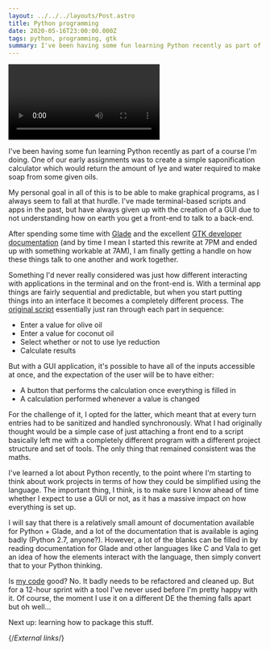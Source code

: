```yaml
---
layout: ../../../layouts/Post.astro
title: Python programming
date: 2020-05-16T23:00:00.000Z
tags: python, programming, gtk
summary: I've been having some fun learning Python recently as part of a course I'm doing. One of our early assignments was to create a simple saponification calculator which would return the amount of lye and water required to make soap from some given oils.
---
```



<Video 
  link="https://rootkey.fra1.digitaloceanspaces.com/static/images/Soap%20Calculator.webm"
  type="video/webm"
/>

I've been having some fun learning Python recently as part of a course I'm doing. One of our early assignments was to create a simple saponification calculator which would return the amount of lye and water required to make soap from some given oils.

My personal goal in all of this is to be able to make graphical programs, as I always seem to fall at that hurdle. I've made terminal-based scripts and apps in the past, but have always given up with the creation of a GUI due to not understanding how on earth you get a front-end to talk to a back-end.

After spending some time with [Glade][glade] and the excellent [GTK developer documentation][gtk-docs] (and by time I mean I started this rewrite at 7PM and ended up with something workable at 7AM), I am finally getting a handle on how these things talk to one another and work together.

Something I'd never really considered was just how different interacting with applications in the terminal and on the front-end is. With a terminal app things are fairly sequential and predictable, but when you start putting things into an interface it becomes a completely different process. The [original script][original-script] essentially just ran through each part in sequence:

- Enter a value for olive oil
- Enter a value for coconut oil
- Select whether or not to use lye reduction
- Calculate results

But with a GUI application, it's possible to have all of the inputs accessible at once, and the expectation of the user will be to have either:

- A button that performs the calculation once everything is filled in
- A calculation performed whenever a value is changed

For the challenge of it, I opted for the latter, which meant that at every turn entries had to be sanitized and handled synchronously. What I had originally thought would be a simple case of just attaching a front end to a script basically left me with a completely different program with a different project structure and set of tools. The only thing that remained consistent was the maths.

I've learned a lot about Python recently, to the point where I'm starting to think about work projects in terms of how they could be simplified using the language. The important thing, I think, is to make sure I know ahead of time whether I expect to use a GUI or not, as it has a massive impact on how everything is set up.

I will say that there is a relatively small amount of documentation available for Python + Glade, and a lot of the documentation that is available is aging badly (Python 2.7, anyone?). However, a lot of the blanks can be filled in by reading documentation for Glade and other languages like C and Vala to get an idea of how the elements interact with the language, then simply convert that to your Python thinking.

Is [my code][source-code] good? No. It badly needs to be refactored and cleaned up. But for a 12-hour sprint with a tool I've never used before I'm pretty happy with it. Of course, the moment I use it on a different DE the theming falls apart but oh well…

Next up: learning how to package this stuff.

{/*External links*/}

[glade]: https://glade.gnome.org/
[gtk-docs]: https://developer.gnome.org/gtk3/stable/
[original-script]: https://github.com/Sporiff/soap-calculator/tree/ae2bca34dd2dbae7db4f31d7e45e44b8597b5df9/soap_calculator.py
[source-code]: https://github.com/Sporiff/soap-calculator
